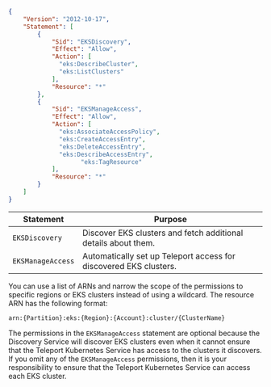 ```json
{
    "Version": "2012-10-17",
    "Statement": [
        {
            "Sid": "EKSDiscovery",
            "Effect": "Allow",
            "Action": [
              "eks:DescribeCluster",
              "eks:ListClusters"
            ],
            "Resource": "*"
        },
        {
            "Sid": "EKSManageAccess",
            "Effect": "Allow",
            "Action": [
              "eks:AssociateAccessPolicy",
              "eks:CreateAccessEntry",
              "eks:DeleteAccessEntry",
              "eks:DescribeAccessEntry",
			        "eks:TagResource"
            ],
            "Resource": "*"
        }
    ]
}
```

| Statement | Purpose |
| --------- | ------- |
|`EKSDiscovery` | Discover EKS clusters and fetch additional details about them. |
|`EKSManageAccess` | Automatically set up Teleport access for discovered EKS clusters. |

You can use a list of ARNs and narrow the scope of the permissions to specific
regions or EKS clusters instead of using a wildcard.
The resource ARN has the following format: 
```code
arn:{Partition}:eks:{Region}:{Account}:cluster/{ClusterName}
```

The permissions in the `EKSManageAccess` statement are optional because the
Discovery Service will discover EKS clusters even when it cannot ensure that the
Teleport Kubernetes Service has access to the clusters it discovers.
If you omit any of the `EKSManageAccess` permissions, then it is your
responsibility to ensure that the Teleport Kubernetes Service can access each
EKS cluster.
